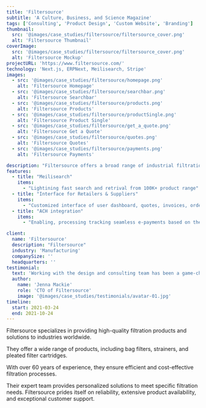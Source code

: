 ```yaml
---
title: 'Filtersource'
subtitle: 'A Culture, Business, and Science Magazine'
tags: ['Consulting', 'Product Design', 'Custom Website', 'Branding']
thumbnail:
  src: '@images/case_studies/filtersource/filtersource_cover.png'
  alt: 'Filtersource Thumbnail'
coverImage:
  src: '@images/case_studies/filtersource/filtersource_cover.png'
  alt: 'Filtersource Mockup'
projectURL: 'https://www.filtersource.com/'
technology: 'Next.js, ERPNext, Meilisearch, Stripe'
images:
  - src: '@images/case_studies/filtersource/homepage.png'
    alt: 'Filtersource Homepage'
  - src: '@images/case_studies/filtersource/searchbar.png'
    alt: 'Filtersource Searchbar'
  - src: '@images/case_studies/filtersource/products.png'
    alt: 'Filtersource Products'
  - src: '@images/case_studies/filtersource/productSingle.png'
    alt: 'Filtersource Product Single'
  - src: '@images/case_studies/filtersource/get_a_quote.png'
    alt: 'Filtersource Get a Quote'
  - src: '@images/case_studies/filtersource/quotes.png'
    alt: 'Filtersource Quotes'
  - src: '@images/case_studies/filtersource/payments.png'
    alt: 'Filtersource Payments'

description: "Filtersource offers a broad range of industrial filtration products including bag filters, strainers, and pleated filter cartridges. Their expert team ensures efficient and cost-effective solutions for industries worldwide."
features:
  - title: "Meilisearch"
    items:
      - "Lightining fast search and retrival from 100K+ product range"
  - title: "Interface for Retailers & Suppliers"
    items:
      - "Customized interface of user dashboard, quotes, invoices, orders and payments tracking" 
  - title: "ACH integration"
    items:
      - "Enabling, processing tracking seamless e-payments based on the invoices"

client:
  name: 'Filtersource'
  description: "Filtersource"
  industry: 'Manufacturing'
  companySize: ''
  headquarters: ''
testimonial:
  text: 'Working with the design and consulting team has been a game-changer for Banter. Their expertise in website design, branding, content strategy, and AI integration has revolutionized the way we create and share our stories. Their work has not only elevated our brand but also empowered us to be leaders in digital journalism, reaching and engaging more readers than ever before.'
  author:
    name: 'Jenna Mackie'
    role: 'CTO of Filtersource'
    image: '@images/case_studies/testimonials/avatar-01.jpg'
timeline:
  start: 2021-03-24
  end: 2021-10-24
---
```


Filtersource specializes in providing high-quality filtration products and solutions to industries worldwide. 

They offer a wide range of products, including bag filters, strainers, and pleated filter cartridges. 

With over 60 years of experience, they ensure efficient and cost-effective filtration processes. 

Their expert team provides personalized solutions to meet specific filtration needs. Filtersource prides itself on reliability, extensive product availability, and exceptional customer support.